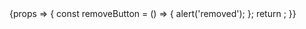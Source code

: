 
<Meta title='Related Resources' component={RemoveButton} />

<Canvas>
	<Story name='Remove Button'>
		{props => {
			const removeButton = () => {
				alert('removed');
			};
			return <RemoveButton {...props} removeButtonHandler={removeButton} />;
		}}
	</Story>
</Canvas>
